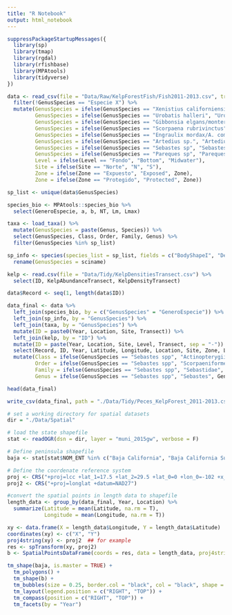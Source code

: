 ```yaml
---
title: "R Notebook"
output: html_notebook
---
```


```r
suppressPackageStartupMessages({
  library(sp)
  library(tmap)
  library(rgdal)
  library(rfishbase)
  library(MPAtools)
  library(tidyverse)
})
```

```r
data <- read_csv(file = "Data/Raw/KelpForestFish/Fish2011-2013.csv", trim_ws = T, col_types = cols()) %>% 
  filter(!GenusSpecies == "Especie X") %>% 
  mutate(GenusSpecies = ifelse(GenusSpecies == "Xenistius californiensis", "Haemulon californiensis", GenusSpecies),
         GenusSpecies = ifelse(GenusSpecies == "Urobatis halleri", "Urolophus halleri", GenusSpecies),
         GenusSpecies = ifelse(GenusSpecies == "Gibbonsia elgans/montereyensis", "Gibbonsia elegans", GenusSpecies),
         GenusSpecies = ifelse(GenusSpecies == "Scorpaena rubrivinctus", "Sebastes rubrivinctus", GenusSpecies),
         GenusSpecies = ifelse(GenusSpecies == "Engraulix mordax/A. compressa", "Engraulis mordax", GenusSpecies),
         GenusSpecies = ifelse(GenusSpecies == "Artedius sp.", "Artedius spp", GenusSpecies),
         GenusSpecies = ifelse(GenusSpecies == "Sebastes sp", "Sebastes spp", GenusSpecies),
         GenusSpecies = ifelse(GenusSpecies == "Pareques sp", "Pareques spp", GenusSpecies),
         Level = ifelse(Level == "Fondo", "Bottom", "Midwater"),
         Site = ifelse(Site == "Norte", "N", "S"),
         Zone = ifelse(Zone == "Expuesto", "Exposed", Zone),
         Zone = ifelse(Zone == "Protegido", "Protected", Zone))
```

```r
sp_list <- unique(data$GenusSpecies)

species_bio <- MPAtools::species_bio %>% 
  select(GeneroEspecie, a, b, NT, Lm, Lmax)
```

```r
taxa <- load_taxa() %>% 
  mutate(GenusSpecies = paste(Genus, Species)) %>% 
  select(GenusSpecies, Class, Order, Family, Genus) %>% 
  filter(GenusSpecies %in% sp_list)
```

```r
sp_info <- species(species_list = sp_list, fields = c("BodyShapeI", "DemersPelag", "PriceCateg", "UsedasBait", "Aquarium", "Comments", "Importance")) %>% 
  rename(GenusSpecies = sciname)
```

```r
kelp <- read.csv(file = "Data/Tidy/KelpDensitiesTransect.csv") %>% 
  select(ID, KelpAbundanceTransect, KelpDensityTransect)
```

```r
data$Record <- seq(1, length(data$ID))

data_final <- data %>%  
  left_join(species_bio, by = c("GenusSpecies" = "GeneroEspecie")) %>% 
  left_join(sp_info, by = "GenusSpecies") %>% 
  left_join(taxa, by = "GenusSpecies") %>% 
  mutate(ID = paste0(Year, Location, Site, Transect)) %>% 
  left_join(kelp, by = "ID") %>% 
  mutate(ID = paste(Year, Location, Site, Level, Transect, sep = "-")) %>% 
  select(Record, ID, Year, Latitude, Longitude, Location, Site, Zone, Level, Transect, Class, Order, Family, Genus, GenusSpecies, TotalLength, Abundance, KelpAbundance = KelpAbundanceTransect, KelpDensity = KelpDensityTransect, aTL2TW = a, bTL2TW = b, TrophicLevel = NT, Lm, Lmax, BodyShape = BodyShapeI, DemersPelag, PriceCateg, UsedasBait, Aquarium, Importance, Comments) %>% 
  mutate(Class = ifelse(GenusSpecies == "Sebastes spp", "Actinopterygii", Class),
         Order = ifelse(GenusSpecies == "Sebastes spp", "Scorpaeniformes", Order),
         Family = ifelse(GenusSpecies == "Sebastes spp", "Sebastidae", Family),
         Genus = ifelse(GenusSpecies == "Sebastes spp", "Sebastes", Genus))

head(data_final)
```

```r
write_csv(data_final, path = "./Data/Tidy/Peces_KelpForest_2011-2013.csv")
```

```r

# set a working directory for spatial datasets
dir = "./Data/Spatial"

# load the state shapefile
stat <- readOGR(dsn = dir, layer = "muni_2015gw", verbose = F)

# Define peninsula shapefile
baja <- stat[stat$NOM_ENT %in% c("Baja California", "Baja California Sur"),]

# Define the coordenate reference system
proj <- CRS("+proj=lcc +lat_1=17.5 +lat_2=29.5 +lat_0=0 +lon_0=-102 +x_0=2000000 +y_0=0 +datum=NAD27 +units=m +no_defs +ellps=clrk66 +nadgrids=@conus,@alaska,@ntv2_0.gsb,@ntv1_can.dat")
proj2 <- CRS("+proj=longlat +datum=NAD27")

#convert the spatial points in length data to shapefile
length_data <- group_by(data_final, Year, Location) %>% 
  summarize(Latitude = mean(Latitude, na.rm = T),
            Longitude = mean(Longitude, na.rm = T))

xy <- data.frame(X = length_data$Longitude, Y = length_data$Latitude)
coordinates(xy) <- c("X", "Y")
proj4string(xy) <- proj2  ## for example
res <- spTransform(xy, proj2)
b <- SpatialPointsDataFrame(coords = res, data = length_data, proj4string = proj2)

tm_shape(baja, is.master = TRUE) +
  tm_polygons() +
  tm_shape(b) +
  tm_bubbles(size = 0.25, border.col = "black", col = "black", shape = 20) +
  tm_layout(legend.position = c("RIGHT", "TOP")) +
  tm_compass(position = c("RIGHT", "TOP")) +
  tm_facets(by = "Year")

```

